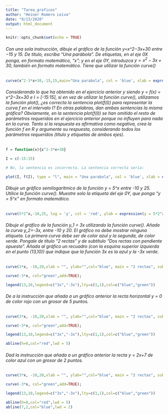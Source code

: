 ```yaml
---
title: "Tarea_graficos"
author: "Heiner Romero Leiva"
date: "9/13/2020"
output: html_document
---
```


```r
knitr::opts_chunk$set(echo = TRUE)
```

###### Con una sola instrucción, dibuje el gráfico de la función y=x^2−3x+30 entre −15 y 15. De título, escriba “Una parábola”. De etiquetas, en el eje 0X ponga, en formato matemático, "x"; y en el eje 0Y, introduzca $y=x^2−3x+30$, también en formato matemático. Tiene que utilizar la función curve()

```r

curve(x^2-3*x+30,-15,15,main="Una parabola", col = 'blue', xlab = expression(x),ylab = expression(y=x^2-3*x+30))

```

###### Considerando lo que ha obtenido en el ejercicio anterior y siendo y = f(x) = x^2−3x+30 e I = [-15:15], si en vez de utilizar la función curve(), utilizamos la función plot(), ¿es correcta la sentencia plot(f(I)) para representar la curva f en el intervalo I? En otras palabras, dan ambas sentencias la misma gráfica? Obviamente, en la sentencia plot(f(I)) se han omitido el resto de parámetros requeridos en el ejercicio anterior porque no influyen para nada en la curva. Tanto si la respuesta es afirmativa como negativa, crea la función f en R y argumente su respuesta, considerando todos los parámetros requeridos (título y etiquetas de ambos ejes).

```r
f = function(x){x^2-3*x+30}

I = c(-15:15)

# No, la sentencia es incorrecta. La sentencia correcta sería:

plot(I, f(I), type = "l", main = "Una parabola", col = 'blue', xlab = expression(x), ylab = expression(y=x^2-3*x+30))
```

###### Dibuje un gráfico semilogarítmico de la función y = 5\cdot 2^x entre -10 y 25. Utilice la función curve(). Muestre solo la etiqueta del eje 0Y, que ponga "y = 5\cdot 2^x" en formato matemático.

```r
curve(5*2^x,-10,25, log = 'y', col = 'red', ylab = expression(y = 5*2^x), xlab = "")
```

###### Dibuje el gráfico de la función y_1 = 3x utilizando la función curve(). Añade la curva y_2=-3x, entre -10 y 20. El gráfico no debe mostrar ninguna etiqueta. La primera curva debe ser de color azul y la segunda, de color verde. Pongale de título "2 rectas" y de subtítulo "Dos rectas con pendiente opuesto". Añada al gráfico un recuadro (con la esquina superior izquierda en el punto (13,10)) que indique que la función 3x es la azul y la -3x verde.

```r

curve(3*x, -10,20,xlab = "", ylab="",col="blue", main = "2 rectas", sub = "Dos rectas con pendiente opuesta");

curve(-3*x, col="green",add=TRUE);

legend(13,10,legend=c("3x","-3x"),lty=c(1,1),col=c("blue","green"))

```

###### De a la instrucción que añada a un gráfico anterior la recta horizontal y = 0 de color rojo con un grosor de 5 puntos.
```r
curve(3*x, -10,20,xlab = "", ylab="",col="blue", main = "2 rectas", sub = "Dos rectas con pendiente opuesta");

curve(-3*x, col="green",add=TRUE);

legend(13,10,legend=c("3x","-3x"),lty=c(1,1),col=c("blue","green"))

abline(h=0,col="red",lwd = 5)
```
###### Dad la instrucción que añada a un gráfico anterior la recta y = 2x+7 de color azul con un grosor de 2 puntos.

```r

curve(3*x, -10,20,xlab = "", ylab="",col="blue", main = "2 rectas", sub = "Dos rectas con pendiente opuesta");

curve(-3*x, col="green",add=TRUE);

legend(13,10,legend=c("3x","-3x"),lty=c(1,1),col=c("blue","green"))

abline(h=0,col="red",lwd = 5)
abline(7,2,col="blue",lwd = 2)

```


















